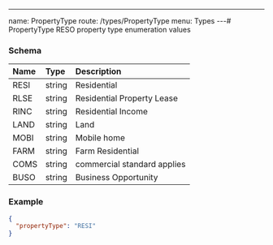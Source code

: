 ---
name: PropertyType
route: /types/PropertyType
menu: Types
---# PropertyType
RESO property type enumeration values


### Schema
| Name | Type | Description |
|:-----| :--- | :---------- |
| RESI | string | Residential  |
| RLSE | string | Residential Property Lease  |
| RINC | string | Residential Income  |
| LAND | string | Land  |
| MOBI | string | Mobile home  |
| FARM | string | Farm Residential  |
| COMS | string | commercial standard applies  |
| BUSO | string | Business Opportunity  |

### Example
```json
{
  "propertyType": "RESI"
}
```
